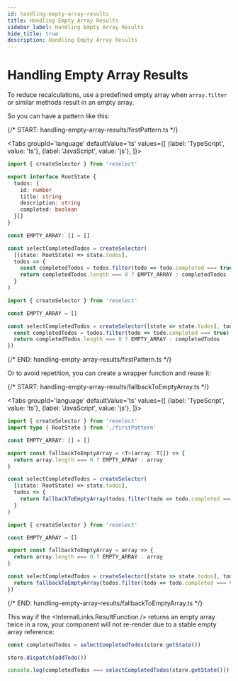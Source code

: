 ```yaml
---
id: handling-empty-array-results
title: Handling Empty Array Results
sidebar_label: Handling Empty Array Results
hide_title: true
description: Handling Empty Array Results
---
```



# Handling Empty Array Results

To reduce recalculations, use a predefined empty array when `array.filter` or similar methods result in an empty array.

So you can have a pattern like this:

{/* START: handling-empty-array-results/firstPattern.ts */}

<Tabs
  groupId='language'
  defaultValue='ts'
  values={[
    {label: 'TypeScript', value: 'ts'},
    {label: 'JavaScript', value: 'js'},
  ]}>
  <TabItem value='ts'>

```ts title="handling-empty-array-results/firstPattern.ts"
import { createSelector } from 'reselect'

export interface RootState {
  todos: {
    id: number
    title: string
    description: string
    completed: boolean
  }[]
}

const EMPTY_ARRAY: [] = []

const selectCompletedTodos = createSelector(
  [(state: RootState) => state.todos],
  todos => {
    const completedTodos = todos.filter(todo => todo.completed === true)
    return completedTodos.length === 0 ? EMPTY_ARRAY : completedTodos
  }
)
```

  </TabItem>
  <TabItem value='js'>

```js title="handling-empty-array-results/firstPattern.js"
import { createSelector } from 'reselect'

const EMPTY_ARRAY = []

const selectCompletedTodos = createSelector([state => state.todos], todos => {
  const completedTodos = todos.filter(todo => todo.completed === true)
  return completedTodos.length === 0 ? EMPTY_ARRAY : completedTodos
})
```

  </TabItem>
</Tabs>

{/* END: handling-empty-array-results/firstPattern.ts */}

Or to avoid repetition, you can create a wrapper function and reuse it:

{/* START: handling-empty-array-results/fallbackToEmptyArray.ts */}

<Tabs
  groupId='language'
  defaultValue='ts'
  values={[
    {label: 'TypeScript', value: 'ts'},
    {label: 'JavaScript', value: 'js'},
  ]}>
  <TabItem value='ts'>

```ts title="handling-empty-array-results/fallbackToEmptyArray.ts"
import { createSelector } from 'reselect'
import type { RootState } from './firstPattern'

const EMPTY_ARRAY: [] = []

export const fallbackToEmptyArray = <T>(array: T[]) => {
  return array.length === 0 ? EMPTY_ARRAY : array
}

const selectCompletedTodos = createSelector(
  [(state: RootState) => state.todos],
  todos => {
    return fallbackToEmptyArray(todos.filter(todo => todo.completed === true))
  }
)
```

  </TabItem>
  <TabItem value='js'>

```js title="handling-empty-array-results/fallbackToEmptyArray.js"
import { createSelector } from 'reselect'

const EMPTY_ARRAY = []

export const fallbackToEmptyArray = array => {
  return array.length === 0 ? EMPTY_ARRAY : array
}

const selectCompletedTodos = createSelector([state => state.todos], todos => {
  return fallbackToEmptyArray(todos.filter(todo => todo.completed === true))
})
```

  </TabItem>
</Tabs>

{/* END: handling-empty-array-results/fallbackToEmptyArray.ts */}

This way if the <InternalLinks.ResultFunction /> returns an empty array twice in a row, your component will not re-render due to a stable empty array reference:

```ts
const completedTodos = selectCompletedTodos(store.getState())

store.dispatch(addTodo())

console.log(completedTodos === selectCompletedTodos(store.getState())) //=> true
```
